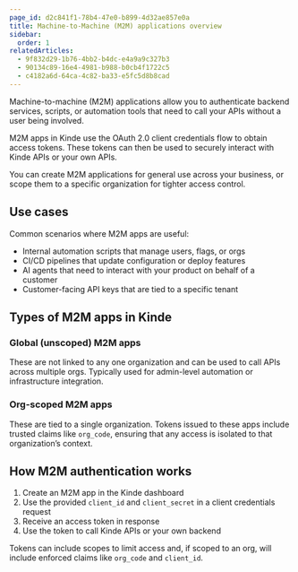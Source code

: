```yaml
---
page_id: d2c841f1-78b4-47e0-b899-4d32ae857e0a
title: Machine-to-Machine (M2M) applications overview
sidebar:
  order: 1
relatedArticles:
  - 9f832d29-1b76-4bb2-b4dc-e4a9a9c327b3
  - 90134c89-16e4-4981-b988-b0cb4f1722c5
  - c4182a6d-64ca-4c82-ba33-e5fc5d8b8cad
---
```


Machine-to-machine (M2M) applications allow you to authenticate backend services, scripts, or automation tools that need to call your APIs without a user being involved.

M2M apps in Kinde use the OAuth 2.0 client credentials flow to obtain access tokens. These tokens can then be used to securely interact with Kinde APIs or your own APIs.

You can create M2M applications for general use across your business, or scope them to a specific organization for tighter access control.

## Use cases

Common scenarios where M2M apps are useful:

- Internal automation scripts that manage users, flags, or orgs
- CI/CD pipelines that update configuration or deploy features
- AI agents that need to interact with your product on behalf of a customer
- Customer-facing API keys that are tied to a specific tenant

## Types of M2M apps in Kinde

### Global (unscoped) M2M apps

These are not linked to any one organization and can be used to call APIs across multiple orgs. Typically used for admin-level automation or infrastructure integration.

### Org-scoped M2M apps

These are tied to a single organization. Tokens issued to these apps include trusted claims like `org_code`, ensuring that any access is isolated to that organization’s context.

## How M2M authentication works

1. Create an M2M app in the Kinde dashboard
2. Use the provided `client_id` and `client_secret` in a client credentials request
3. Receive an access token in response
4. Use the token to call Kinde APIs or your own backend

Tokens can include scopes to limit access and, if scoped to an org, will include enforced claims like `org_code` and `client_id`.


